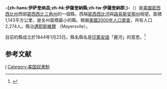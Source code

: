 {{Citation style|time=2021-11-03T22:53:07+00:00}}
{{noteTA
|T=zh-hans:伊萨奎纳县 (密西西比州);zh-hk:伊薩奎納縣 (密西西比州);zh-tw:伊薩奎納郡 (密西西比州);
}}
{{Infobox U.S. County|
 county  = -{zh-hans:伊萨奎纳县;zh-hk:伊薩奎納縣;zh-tw:伊薩奎納郡;}- |
 state = 密西西比州 |
 en county  = Issaquena County |
 en state = Mississippi |
 seal =  |
 map = Map of Mississippi highlighting Issaquena County.svg |
 map size = 150 |
 founded = 1844年1月23日 |
 seat = [[邁耶斯維爾_(密西西比州)|邁耶斯維爾]] | 
 area = 1,143 [[km²|km²]] (441 [[square_mile|mi²]]) |
 area land = 1,070 km² (413 mi²) |
 area water = 73 km² (28 mi²) |
 area percentage = 6.41% |
 census yr = 2000|
 pop = 2,274 |
 density = 2 |
 web =  |
|}}
'''-{zh-hans:伊萨奎纳县;zh-hk:伊薩奎納縣;zh-tw:伊薩奎納郡;}-'''（{{lang-en|Issaquena County}}）是[[美國|美國]][[密西西比州|密西西比州]]西部[[密西西比三角州|密西西比三角州]]的一個縣，西隔[[密西西比河|密西西比河]]與[[路易斯安那州|路易斯安那州]]相望。面積1,143平方公里，是全州面積最小的縣。根据[[美國2000年人口普查|美國2000年人口普查]]，共有人口2,274人。縣治[[邁耶斯維爾|邁耶斯維爾]] （Mayersvile）。

目前的縣成立於1844年1月23日。縣名縣名是[[印第安人|印第安語]]「鹿河」的意思。<ref>{{cite web |url=http://www.rootsweb.com/~msgenweb/county-hist/issaquena.htm |title=存档副本 |accessdate=2007-03-30 |deadurl=yes |archiveurl=https://web.archive.org/web/20080101221054/http://www.rootsweb.com/~msgenweb/county-hist/issaquena.htm |archivedate=2008-01-01 }}</ref>

==参考文献==
{{reflist}}

[[Category:密西西比州行政區劃|I]]
[[Category:美国奴隶制|Category:美国奴隶制]]